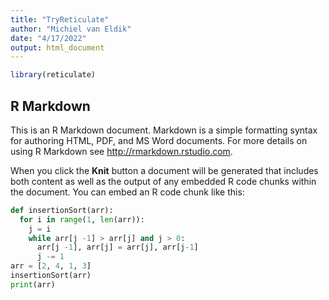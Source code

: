 ```yaml
---
title: "TryReticulate"
author: "Michiel van Eldik"
date: "4/17/2022"
output: html_document
---
```


```r
library(reticulate)
```

## R Markdown

This is an R Markdown document. Markdown is a simple formatting syntax for authoring HTML, PDF, and MS Word documents. For more details on using R Markdown see <http://rmarkdown.rstudio.com>.

When you click the **Knit** button a document will be generated that includes both content as well as the output of any embedded R code chunks within the document. You can embed an R code chunk like this:

```python
def insertionSort(arr):
  for i in range(1, len(arr)):
    j = i
    while arr[j -1] > arr[j] and j > 0:
      arr[j -1], arr[j] = arr[j], arr[j-1]
      j -= 1
arr = [2, 4, 1, 3]
insertionSort(arr)
print(arr)
```

